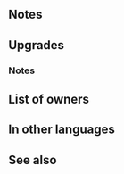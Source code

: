 {{Weapon Infobox
|tagid=SID_義勇軍の正剣
|intID=3583
|image=wep_sw151
|exclusive=1
|weaponType=Sword
|cost=400
|might=16
|range=1
|effect=If foe initiates combat or foe's HP ≥ 75% at start of combat, grants Atk/Spd/Def/Res+4 to unit and inflicts Special cooldown charge -1 on foe per attack during combat (only highest value applied; does not stack), and reduces damage from attacks during combat and from area-of-effect Specials (excluding Røkkr area-of-effect Specials) by 30%.
|required=-
|refinePaths=default
|refineSP=400
|refineMedals=500
|refineDews=200
|effectSkill1=At start of combat, if unit's HP ≥ 25%, grants Atk/Spd/Def/Res+4, deals damage = 15% of unit's Def during combat, including when dealing damage with a Special triggered before combat, and unit makes a guaranteed follow-up attack during combat.
|properties=
}}
==Notes==
{{IfFoeInitiates}}
{{Temporary buffs}}
{{CooldownChargeMinus}}
{{DamagePercentageReduction}}
{{AoEDamageReduction}}

==Upgrades==
{{Weapon Upgrade List}}
===Notes===
{{DamageBoost|name={{St|Freeblade's Edge|refine=Skill1}}}}
{{Guaranteed follow-up interaction}}
==List of owners==
{{Skill Hero List}}
==In other languages==
{{OtherLanguages
|japanese=義勇軍の正剣
|german=Freiklinge
|spanishEU=Espada Valiente
|spanishLA=Espada Valiente
|french=Fer affranchi
|italian=Lama libera
|chineseTW=義勇軍正劍
|portuguese=Espada virtuosa
}}
==See also==
{{See also skills|cond=Description LIKE '%deals damage =%of unit_s Def%'}}
{{Weapons Navbox}}
